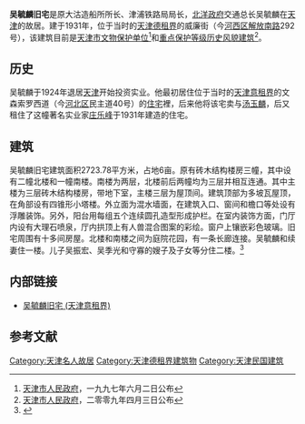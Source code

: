 {{文物保护单位
| 级别 = 省级
| 省区市 = 天津市
| 名称 = 吴毓麟旧宅
| 图片 = [[File:吴毓麟旧宅.jpg|200px]]
| 编号 = 3
| 分类 = 近现代重要史迹及代表性建筑
| 时代 = 1931年
| 所在 = [[天津市|天津市]][[河西区_(天津市)|河西区]]
| 登录 = 1997年6月2日
}}

'''吴毓麟旧宅'''是原大沽造船所所长、津浦铁路局局长，[[北洋政府|北洋政府]]交通总长吴毓麟在[[天津|天津]]的故居。建于1931年，位于当时的[[天津德租界|天津德租界]]的威廉街（今[[河西区_(天津市)|河西区]][[解放南路_(天津)|解放南路]]292号），该建筑目前是[[天津市文物保护单位|天津市文物保护单位]]<ref>[[天津市人民政府|天津市人民政府]]，一九九七年六月二日公布</ref>和[[天津历史风貌建筑|重点保护等级历史风貌建筑]]<ref>[[天津市人民政府|天津市人民政府]]，二零零九年四月三日公布</ref>。

== 历史 ==
吴毓麟于1924年退居[[天津|天津]]开始投资实业。他最初居住位于当时的[[天津意租界|天津意租界]]的文森索罗西道（今[[河北区|河北区]]民主道40号）的[[吴毓麟旧宅_(天津意租界)|住宅]]裡，后来他将该宅卖与[[汤玉麟|汤玉麟]]，后又租住了这幢著名实业家[[庄乐峰|庄乐峰]]于1931年建造的住宅。

== 建筑 ==
{{天津历史风貌建筑
| 省区市 = 天津市
| 名称 = 吴毓麟旧宅
| 图片 = [[File:吴毓麟旧宅铭牌.jpg|150px]]
| 编号 = 0220020
| 等级 = 重点保护
| 时代 = 1931年
| 所在 = [[天津市|天津市]][[河西区_(天津市)|河西区]]
| 公布 = 2009年4月3日
}}
吴毓麟旧宅建筑面积2723.78平方米，占地6亩。原有砖木结构楼房三幢，其中设有二幢北楼和一幢南楼。南楼为两层，北楼前后两幢均为三层并相互连通。其中主楼为三层砖木结构楼房，带地下室，主楼三层为屋顶间。建筑顶部为多坡瓦屋顶，在角部设有四锥形小塔楼。外立面为混水墙面，在建筑入口、窗间和檐口等处设有浮雕装饰。另外，阳台用每组五个连续圆孔造型形成护栏。在室内装饰方面，门厅内设有大理石喷泉，厅内拱顶上有人兽混合图案的彩绘。窗户上镶嵌彩色玻璃。旧宅周围有十多间房屋。北楼和南楼之间为庭院花园，有一条长廊连接。吴毓麟和续妻住一楼。儿子吴振宏、吴季光和守寡的嫂子及子女等分住二楼。<ref>{{Cite web |url=http://www.tjwh.gov.cn/shwh/lywh/mrgj/wu-yu-lin/jzfg---wyl.htm |title=吴毓麟故居 |access-date=2010-03-12 |archive-url=https://web.archive.org/web/20130512053056/http://www.tjwh.gov.cn/shwh/lywh/mrgj/wu-yu-lin/jzfg---wyl.htm |archive-date=2013-05-12 |dead-url=yes }}</ref>

== 内部链接 ==
* [[吴毓麟旧宅_(天津意租界)|吴毓麟旧宅 (天津意租界)]]

==参考文献==
{{reflist}}
{{天津市名人故居}}
{{天津市文物保护单位}}

[[Category:天津名人故居|Category:天津名人故居]]
[[Category:天津德租界建筑物|Category:天津德租界建筑物]]
[[Category:天津民国建筑|Category:天津民国建筑]]